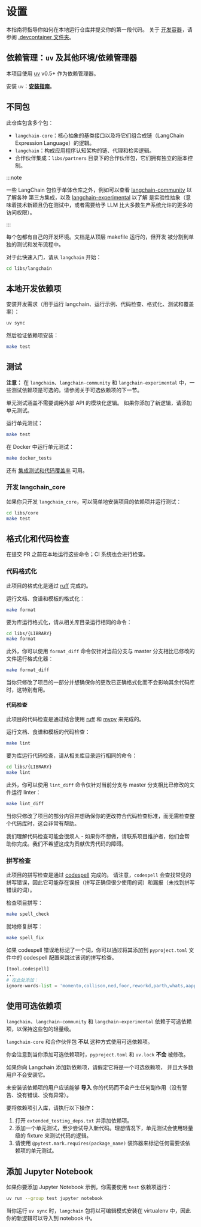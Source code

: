 # 设置

本指南将指导你如何在本地运行仓库并提交你的第一段代码。
关于 [开发容器](https://containers.dev/)，请参阅 [.devcontainer 文件夹](https://github.com/langchain-ai/langchain/tree/master/.devcontainer)。

## 依赖管理：`uv` 及其他环境/依赖管理器

本项目使用 [uv](https://docs.astral.sh/uv/) v0.5+ 作为依赖管理器。

安装 `uv`：**[安装指南](https://docs.astral.sh/uv/getting-started/installation/)**。

## 不同包

此仓库包含多个包：
- `langchain-core`：核心抽象的基类接口以及将它们组合成链（LangChain Expression Language）的逻辑。
- `langchain`：构成应用程序认知架构的链、代理和检索逻辑。
- 合作伙伴集成：`libs/partners` 目录下的合作伙伴包，它们拥有独立的版本控制。

:::note

一些 LangChain 包位于单体仓库之外，例如可以查看
[langchain-community](https://github.com/langchain-ai/langchain-community) 以了解各种
第三方集成，以及
[langchain-experimental](https://github.com/langchain-ai/langchain-experimental) 以了解
是实验性抽象（意味着技术新颖且仍在测试中，或者需要给予 LLM 比大多数生产系统允许的更多的访问权限）。

:::

每个包都有自己的开发环境。文档是从顶层 makefile 运行的，但开发
被分割到单独的测试和发布流程中。

对于此快速入门，请从 `langchain` 开始：

```bash
cd libs/langchain
```

## 本地开发依赖项

安装开发需求（用于运行 langchain、运行示例、代码检查、格式化、测试和覆盖率）：

```bash
uv sync
```

然后验证依赖项安装：

```bash
make test
```

## 测试

**注意：** 在 `langchain`、`langchain-community` 和 `langchain-experimental` 中，一些测试依赖项是可选的。请参阅关于可选依赖项的下一节。

单元测试涵盖不需要调用外部 API 的模块化逻辑。
如果你添加了新逻辑，请添加单元测试。

运行单元测试：

```bash
make test
```

在 Docker 中运行单元测试：

```bash
make docker_tests
```

还有 [集成测试和代码覆盖率](../testing.mdx) 可用。

### 开发 langchain_core

如果你只开发 `langchain_core`，可以简单地安装项目的依赖项并运行测试：

```bash
cd libs/core
make test
```

## 格式化和代码检查

在提交 PR 之前在本地运行这些命令；CI 系统也会进行检查。

### 代码格式化

此项目的格式化是通过 [ruff](https://docs.astral.sh/ruff/rules/) 完成的。

运行文档、食谱和模板的格式化：

```bash
make format
```

要为库运行格式化，请从相关库目录运行相同的命令：

```bash
cd libs/{LIBRARY}
make format
```

此外，你可以使用 `format_diff` 命令仅针对当前分支与 master 分支相比已修改的文件运行格式化器：

```bash
make format_diff
```

当你只修改了项目的一部分并想确保你的更改已正确格式化而不会影响其余代码库时，这特别有用。

#### 代码检查

此项目的代码检查是通过结合使用 [ruff](https://docs.astral.sh/ruff/rules/) 和 [mypy](http://mypy-lang.org/) 来完成的。

运行文档、食谱和模板的代码检查：

```bash
make lint
```

要为库运行代码检查，请从相关库目录运行相同的命令：

```bash
cd libs/{LIBRARY}
make lint
```

此外，你可以使用 `lint_diff` 命令仅针对当前分支与 master 分支相比已修改的文件运行 linter：

```bash
make lint_diff
```

当你只修改了项目的部分内容并想确保你的更改符合代码检查标准，而无需检查整个代码库时，这会非常有帮助。

我们理解代码检查可能会很烦人 - 如果你不想做，请联系项目维护者，他们会帮助你完成。我们不希望这成为贡献优秀代码的障碍。

### 拼写检查

此项目的拼写检查是通过 [codespell](https://github.com/codespell-project/codespell) 完成的。
请注意，`codespell` 会查找常见的拼写错误，因此它可能存在误报（拼写正确但很少使用的词）和漏报（未找到拼写错误的词）。

检查项目拼写：

```bash
make spell_check
```

就地修复拼写：

```bash
make spell_fix
```

如果 codespell 错误地标记了一个词，你可以通过将其添加到 `pyproject.toml` 文件中的 codespell 配置来跳过该词的拼写检查。

```python
[tool.codespell]
...
# 在此处添加：
ignore-words-list = 'momento,collison,ned,foor,reworkd,parth,whats,aapply,mysogyny,unsecure'
```

## 使用可选依赖项

`langchain`、`langchain-community` 和 `langchain-experimental` 依赖于可选依赖项，以保持这些包的轻量级。

`langchain-core` 和合作伙伴包 **不以** 这种方式使用可选依赖项。

你会注意到当你添加可选依赖项时，`pyproject.toml` 和 `uv.lock` **不会** 被修改。

如果你向 Langchain 添加新依赖项，请假定它将是一个可选依赖项，
并且大多数用户不会安装它。

未安装该依赖项的用户应该能够 **导入** 你的代码而不会产生任何副作用（没有警告、没有错误、没有异常）。

要将依赖项引入库，请执行以下操作：

1. 打开 `extended_testing_deps.txt` 并添加依赖项。
2. 添加一个单元测试，至少尝试导入新代码。理想情况下，单元测试会使用轻量级的 fixture 来测试代码的逻辑。
3. 请使用 `@pytest.mark.requires(package_name)` 装饰器来标记任何需要该依赖项的单元测试。

## 添加 Jupyter Notebook

如果你要添加 Jupyter Notebook 示例，你需要使用 `test` 依赖项运行：

```bash
uv run --group test jupyter notebook
```

当你运行 `uv sync` 时，`langchain` 包将以可编辑模式安装在 virtualenv 中，因此你的新逻辑可以导入到 notebook 中。